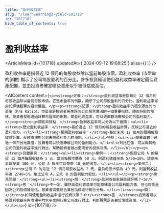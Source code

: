 ```yaml
---
title: "盈利收益率"
slug: "/learn/earnings-yield-101718"
id: "101718"
hide_table_of_contents: true
---
```



# 盈利收益率

<ArticleMeta id={101718} updatedAt={'2024-09-12 19:08:25'} alias={`[]`} />
<div className='border-solid border-b border-t-0 my-4 border-[var(--ifm-color-gray-300)]' />

盈利收益率是指最近 12 個月的每股收益除以當前每股市價。盈利收益率 (市盈率的倒數) 顯示了公司每股盈利的百分比。許多投資經理使用盈利收益率確定最佳資產配置，並由投資者確定哪些資產似乎被低估或高估。

<AIContent content={`<p><strong>定義：</strong>盈利收益率是指最近 12 個月的每股收益除以當前每股市價。它是市盈率的倒數，顯示了公司每股盈利的百分比。盈利收益率常用於評估股票的投資價值。</p><p><strong>起源：</strong>盈利收益率的概念源自於市盈率（P/E Ratio），市盈率是投資者用來評估公司股票價值的一個重要指標。隨着時間的推移，投資者發現通過計算市盈率的倒數，即盈利收益率，可以更直觀地瞭解公司的盈利能力。</p><p><strong>類別與特點：</strong>盈利收益率可以分為以下幾類：<ul><li><strong>歷史盈利收益率：</strong>基於過去 12 個月的每股收益計算，反映公司過去的盈利能力。</li><li><strong>預期盈利收益率：</strong>基於未來 12 個月的預期每股收益計算，反映市場對公司未來盈利能力的預期。</li></ul>特點：<ul><li>簡單直觀：通過一個百分比數值，投資者可以快速瞭解公司的盈利能力。</li><li>對比性強：可以與其他公司的盈利收益率進行對比，幫助投資者做出更明智的投資決策。</li></ul></p><p><strong>具體案例：</strong><ul><li><strong>案例一：</strong>假設公司 A 的最近 12 個月每股收益為 5 元，當前每股市價為 50 元，則盈利收益率為 5/50=10%。這意味着每投資 100 元，公司 A 每年可以帶來 10 元的收益。</li><li><strong>案例二：</strong>公司 B 的最近 12 個月每股收益為 2 元，當前每股市價為 40 元，則盈利收益率為 2/40=5%。相比公司 A，公司 B 的盈利能力較低。</li></ul></p><p><strong>常見問題：</strong><ul><li><strong>問：</strong>盈利收益率越高越好嗎？<br/><strong>答：</strong>不一定。雖然高盈利收益率可能意味着公司盈利能力強，但也可能是因為公司股價被低估。投資者需要結合其他指標進行綜合分析。</li><li><strong>問：</strong>如何使用盈利收益率進行投資決策？<br/><strong>答：</strong>投資者可以將盈利收益率與市場平均水平或同行業公司進行對比，判斷股票是否被低估或高估。</li></ul></p>`} id={101718} />
